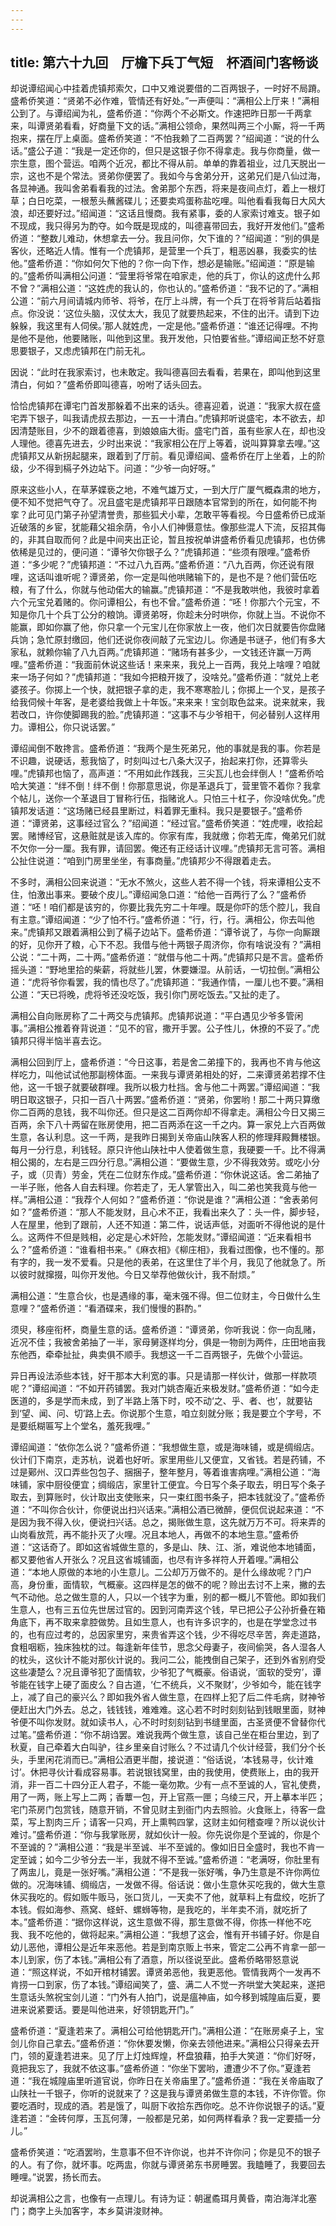 ```yaml
---
---
---
```

title: 第六十九回　厅檐下兵丁气短　杯酒间门客畅谈
---



却说谭绍闻心中挂着虎镇邦索欠，口中又难说要借的二百两银子，一时好不局蹐。盛希侨笑道：“贤弟不必作难，管情还有好处。”一声便叫：“满相公上厅来！”满相公到了。与谭绍闻为礼，盛希侨道：“你两个不必斯文。作速把昨日那一千两拿来，叫谭贤弟看看，好商量下文的话。”满相公领命，果然叫两三个小厮，将一千两抱来，摆在厅上桌面。盛希侨笑道：“不怕我赖了二百两罢？”绍闻道：“说的什么话。”盛公子道：“我是一定还你的，但只是这银子你不得拿走。我与你商量，做一宗生意，图个营运。咱两个近况，都比不得从前。单单的靠着祖业，过几天脱出一宗，这也不是个常法。贤弟你便罢了。我如今与舍弟分开，这弟兄们是八仙过海，各显神通。我叫舍弟看看我的过法。舍弟那个东西，将来是夜间点灯，着上一根灯草；白日吃菜，一根葱头蘸酱碟儿；还要卖鸡蛋称盐吃哩。叫他看看我每日大风大浪，却还要好过。”绍闻道：“这话且慢商。我有紧事，委的人家索讨难支。银子如不现成，我只得另为酌夺。如今既是现成的，叫德喜带回去，我好开发他们。”盛希侨道：“整数儿难动，休想拿去一分。我且问你，欠下谁的？”绍闻道：“别的俱是客伙，还略近人情。惟有一个虎镇邦，是营里一个兵丁，粗恶凶暴，我委实的怯他。”盛希侨道：“你如何欠下他的？你一向下作，想必是输账。”绍闻道：“原是输的。”盛希侨叫满相公问道：“营里将爷常在咱家走，他的兵丁，你认的这虎什么邦不曾？”满相公道：“这姓虎的我认的，你也认的。”盛希侨道：“我不记的了。”满相公道：“前六月间请城内师爷、将爷，在厅上斗牌，有一个兵丁在将爷背后站着指点。你没说：‘这位头脑，汉仗太大，我见了就要热起来，不住的出汗。请到下边躲躲，我这里有人伺侯。’那人就姓虎，一定是他。”盛希侨道：“谁还记得哩。不拘是他不是他，他要赌账，叫他到这里。我开发他，只怕要省些。”谭绍闻正愁不好意思要银子，又虑虎镇邦在门前无礼。

因说：“此时在我家索讨，也未敢定。我叫德喜回去看看，若果在，即叫他到这里清白，何如？”盛希侨即叫德喜，吩咐了话头回去。

恰恰虎镇邦在谭宅门首发那躲着不出来的话头。德喜迎着，说道：“我家大叔在盛宅弄下银子，叫我请虎叔去那边，一五一十清白。”虎镇邦听说盛宅，本不欲去，却因清楚账目，少不的跟着德喜，到娘娘庙大街。盛宅门首，虽有些家人在，却也没人理他。德喜先进去，少时出来说：“我家相公在厅上等着，说叫算算拿去哩。”这虎镇邦又从新拐起腿来，跟着到了厅前。看见谭绍闻、盛希侨在厅上坐着，上的阶级，少不得到槅子外边站下。问道：“少爷一向好呀。”

原来这些小人，在草茅媟亵之地，不难气雄万丈，一到大厅广厦气概森肃的地方，便不知不觉把气夺了。况且盛宅是虎镇邦平日跟随本官常到的所在，如何能不拘挛？此可见门第子孙望清誉贵，那些狐犬小辈，怎敢平等看视。今日盛希侨已成渐近破落的乡宦，犹能藉父祖余荫，令小人们神慑意怯。像那些混人下流，反招其侮的，非其自取而何？此是中间夹出正论，暂且按祝单讲盛希侨看见虎镇邦，也仿佛依稀是见过的，便问道：“谭爷欠你银子么？”虎镇邦道：“些须有限哩。”盛希侨道：“多少呢？”虎镇邦道：“不过八九百两。”盛希侨道：“八九百两，你还说有限哩，这话叫谁听呢？谭贤弟，你一定是叫他哄赌输下的，是也不是？他们营伍吃粮，有了什么，你就与他动偌大的输赢。”虎镇邦道：“不是我敢哄他，我彼时拿着六个元宝兑着赌的。你问谭相公，有也不曾。”盛希侨道：“呸！你那六个元宝，不知是你几十个兵丁公分的粮饷。谭贤弟呀，你趁未分时哄你，你就上当。不说你不能赢，即如你赢了他，你只拿一个元宝儿在你家放上一夜，他们次日就要告你盘赌兵饷；急忙原封缴回，他们还说你夜间敲了元宝边儿。你通是书谜子，他们有多大家私，就赖你输了八九百两。”虎镇邦道：“赌场有甚多少，一文钱还许赢一万两哩。”盛希侨道：“我面前休说这些话！来来来，我兑上一百两，我兑上啥哩？咱就来一场子何如？”虎镇邦道：“我如今把粮开拨了，没啥兑。”盛希侨道：“就兑上老婆孩子。你掷上一个快，就把银子拿的走，我不寒寒脸儿；你掷上一个叉，是孩子给我伺候十年客，是老婆给我做上十年饭。”来来来！宝剑取色盆来。说来就来，我若改口，许你使脚踢我的脸。”虎镇邦道：“这事不与少爷相干，何必替别人这样用力。谭相公，你只说话罢。”

谭绍闻倒不敢搀言。盛希侨道：“我两个是生死弟兄，他的事就是我的事。你若是不识趣，说硬话，惹我恼了，时刻叫过七八条大汉子，抬起来打你，还算零头哩。”虎镇邦也恼了，高声道：“不用如此作践我，三尖瓦儿也会绊倒人！”盛希侨哈哈大笑道：“绊不倒！绊不倒！你那意思说，你是革退兵丁，营里管不着你？我拿个帖儿，送你一个革退目丁冒称行伍，指赌讹人。只怕三十杠子，你没啥优免。”虎镇邦发话道：“这场赌已经县里断过，料着罪无重科。我只是要银子。”盛希侨道：“谭贤弟，这事经过官么？”绍闻道：“经过官。”盛希侨笑道：“姓虎哩，收拾起罢。赌博经官，这悬赃就是该入库的。你家有库，我就缴；你若无库，俺弟兄们就不欠你一分一厘。我有罪，请回罢。俺还有正经话计议哩。”虎镇邦无言可答。满相公扯住说道：“咱到门房里坐坐，有事商量。”虎镇邦少不得跟着走去。

不多时，满相公回来说道：“无水不煞火，这些人若不得一个钱，将来谭相公支不住，怕激出事来。要破个皮儿。”谭绍闻急口道：“给他一百两行了么？”盛希侨道：“呸！咱们都是该穷的，你要比我先穷二十年哩。既是你吓的恁个腔儿，我自有主意。”谭绍闻道：“少了怕不行。”盛希侨道：“行，行，行。满相公，你去叫他来。”虎镇邦又跟着满相公到了槅子边站下。盛希侨道：“谭爷说了，与你一向厮跟的好，见你开了粮，心下不忍。我借与他十两银子周济你，你有啥说没有？”满相公说：“二十两，二十两。”盛希侨道：“就借与他二十两。”虎镇邦只是不言。盛希侨摇头道：“野地里拾的柴薪，将就些儿罢，休要嫌湿。从前话，一切拉倒。”满相公道：“虎将爷你看罢，我的情也尽了。”虎镇邦道：“我通作情，一厘儿也不要。”满相公道：“天已将晚，虎将爷还没吃饭，我引你门房吃饭去。”又扯的走了。

满相公自向账房称了二十两交与虎镇邦。虎镇邦说道：“平白遇见少爷多管闲事。”满相公推着脊背说道：“见不的官，撒开手罢。公子性儿，休撩的不妥了。”虎镇邦只得半恼半喜去讫。

满相公回到厅上，盛希侨道：“今日这事，若是舍二弟撞下的，我再也不肯与他这样吃力，叫他试试他那副榜体面。一来我与谭贤弟相处的好，二来谭贤弟若撑不住他，这一千银子就要破群哩。我所以极力杜挡。舍与他二十两罢。”谭绍闻道：“我明日取这银子，只扣一百八十两罢。”盛希侨道：“贤弟，你罢哟！那二十两只算缴你二百两的息钱，我不叫你还。但只是这二百两你却不得拿走。满相公今日又揭三百两，余下八十两留在账房使用，把二百两添在这一千之内。算一家兑上六百两做生意，各认利息。这一千两，是我昨日揭到关帝庙山陕客人积的修理拜殿舞楼银。每月一分行息，利钱轻。原只许他山陕社中人使着做生意，我硬要一千。比不得满相公揭的，左右是三四分行息。”满相公道：“要做生意，少不得我效劳。或吃小分子，或（贝青）劳金，凭在二位财东作成。”盛希侨道：“你休说这话。舍二弟抽了一半子账，他各人自去料理。你若走了，无人掌管出入，叫二弟也笑我竟与他一样。”满相公道：“我荐个人何如？”盛希侨道：“你说是谁？”满相公道：“舍表弟何如？”盛希侨道：“那人不能发财，且心术不正，我看出来久了：头一件，脚步轻，人在屋里，他到了跟前，人还不知道：第二件，说话声低，对面听不得他说的是什么。这两件不但是贱相，必定是心术奸险，怎能发财。”谭绍闻道：“近来看相书么？”盛希侨道：“谁看相书来。”《麻衣相》《柳庄相》，我看过图像，也不懂的。那有字的，我一发不爱看。只是他的表弟，在这里住了半个月，我见了他就急了。所以彼时就撺掇，叫你开发他。今日又举荐他做伙计，我不耐烦。”

满相公道：“生意合伙，也是遇缘的事，毫末强不得。但二位财主，今日做什么生意哩？”盛希侨道：“看酒碟来，我们慢慢的斟酌。”

须臾，移座衔杯，商量生意的话。盛希侨道：“谭贤弟，你听我说：你一向乱赌，近况不佳；我被舍弟抽了一半，家母舅逐样均分，俱是一物剖为两件，庄田地亩我东他西，牵牵扯扯，典卖俱不顺手。我想这一千二百两银子，先做个小营运。

异日再设法添些本钱，好干那本大利宽的事。只是请那一样伙计，做那一样款项呢？”谭绍闻道：“不如开药铺罢。我对门姚杏庵近来极发财。”盛希侨道：“如今走医道的，多是学而未成，到了半路上落下时，咬不动‘之、乎、者、也’，就要钻到‘望、闻、问、切’路上去。你说那个生意，咱立刻就分账；我是要立个字号，不是要纸糊匾写上个堂名，羞死我哩。”

谭绍闻道：“依你怎么说？”盛希侨道：“我想做生意，或是海味铺，或是绸缎店。伙计们下南京，走苏杭，说着也好听。家里用些儿又便宜，又省钱。若是药铺，不过是鄚州、汉口弄些包包子、捆捆子，整年整月，等着谁害病哩。”满相公道：“海味铺，家中厨役便宜；绸缎店，家里针工便宜。今日写个条子取去，明日写个条子取去，到算账时，伙计取出支使账来，只一束红图书条子，把本钱就没了。”盛希侨道：“不叫你合伙计，你便说出扫兴话来。”满相公酒已微醉，便侃侃说起来道：“不是因为我不得入伙，便说扫兴话。总之，揭账做生意，这先就万万不可。将来弄的山岗看放荒，再不能扑灭了火哩。况且本地人，再做不的本地生意。”盛希侨道：“这话奇了。即如这省城做生意的，多是山、陕、江、浙，难说他本地铺面，都又要他省人开张么？况且这省城铺面，也尽有许多祥符人开着哩。”满相公道：“本地人原做的本地的小生意儿。二公却万万做不的。是什么缘故呢？门户高，身份重，面情软，气概豪。这四样是怎的做不的呢？赊出去讨不上来，撇的去气不动他。总之做生意的人，只以一个钱字为重，别的都一概儿不管他。即如我们生意人，也有三五位先世居过官的。因到河南弄这个钱，早已把公子公孙折叠在箱角底下，再不取来拿腔做势。且如生意人，也有许多识字的，也是在学堂念过书的，也有应过考的，总因家里穷，来贵省弄这个钱，少不得吃尽辛苦，奔走道路，食粗咽粝，独床独枕的过。每逢新年佳节，思念父母妻子，夜间偷哭，各人湿各人的枕头，这伙计不能对那伙计说的。我问二公，能拽倒自己架子，还到外省别府受这些凄楚么？况且谭爷犯了面情软，少爷犯了气概豪。俗语说，‘面软的受穷’，谭爷能在钱字上硬了面皮么？自古道，‘仁不统兵，义不聚财’，少爷如今，能在钱字上，减了自己的豪兴么？即如我外省人做生意，在四样上犯了后二件毛病，财神爷便赶出大门外去。总之，钱钱钱，难难难。这心若不时时刻刻钻到钱眼里面，财神爷便不叫你发财。就如读书人，心不时时刻刻钻到书缝里面，古圣贤便不曾替你代过笔。”盛希侨道：“你不胡诌罢。难说我两个做生意，该自己坐在柜台里边，到了秋夏，自己牵着大白叫驴，往乡里亲自讨账么？不过请几个伙计经营，我们分个长头，手里闲花消而已。”满相公酒更半酣，接说道：“俗话说，‘本钱易寻，伙计难讨’。休把寻伙计看成容易事。若说银钱窝里，由的我使用，使费账上，由的我开消，非一百二十四分正人君子，不能一毫勿欺。少有一点不至诚的人，官礼使费，用了一两，账上写上二两；香蕈一包，开上官燕一匣；乌绫三尺，开上摹本半匹；宅门茶房门包赏钱，随意开销，不曾见财主到衙门内去照验。火食账上，待客一盘菜，写上割肉三斤；请客一只鸡，开上熏鸭四掌，这财主如何稽查哩？所以说伙计难讨。”盛希侨道：“你与我掌账房，就如伙计一般。你先说你是个至诚的，你是个不至诚的？”满相公道：“我是半至诚、半不至诚的。像如旧日全盛时，我也不肯一定至诚；如今二少爷分去一半，我就不得不至诚。”盛希侨道：“老满呀，你肚里有了两盅儿，竟是一张好嘴。”满相公道：“不是我一张好嘴，争乃生意是不许你两位做的。况海味铺、绸缎店，一发做不得。俗话说：做小生意休买吃我的，做大生意休买我吃的。假如贩牛贩马，张口货儿，一天卖不了他，就草料上有盘绞，吃折了本钱。假如海参、燕窝、蛏虷、螺蛳等物，是我吃的，半年卖不消，就吃折了本。”盛希侨道：“据你这样说，这生意做不得，那生意做不得，你拣一样他不吃我、我不吃他的，做将起来。”满相公道：“我想了这会，惟有开书铺子好。你是自幼儿恶他，谭相公是近年来恶他。若是到南京贩上书来，管定二公再不肯拿一部一本儿到家，伤了本钱。”满相公有了酒意，所以径说至此。盛希侨略带怒意说道：“照这样说，不如开棺材铺罢。谭贤弟恶他，我更恶他。管情我两个一发再不肯捞一口到家，伤了本钱。”谭绍闻笑了，盛、满二人不觉一齐哄堂大笑起来，遂把生意话头煞祝宝剑儿道：“门外有人拍门，说是瘟神庙，如今移到城隍庙后夏，要进来说紧要话。要是叫他进来，好领钥匙开门。”

盛希侨道：“夏逢若来了。满相公可给他钥匙开门。”满相公道：“在账房桌子上，宝剑儿你自己拿去。”盛希侨道：“你休要发懒，你亲去领他进来。”满相公只得亲去开门，领的夏逢若进来。见了厅上灯烛辉煌，杯盘狼藉，拍手大笑道：“你们好呀，竟把我忘了，我就不依这事。”盛希侨道：“你坐下罢哟，遭遭少不了你。”夏逢若道：“我在城隍庙里听道官说，你昨日在关帝庙里了。”盛希侨道：“我在关帝庙取了山陕社一千银子，你听的说就来了？这是我与谭贤弟做生意的本钱，不许你管。你要吃酒时，现成的酒。若是饿了，叫厨下收拾东西你吃。总不许你说银子的话。”夏逢若道：“金砖何厚，玉瓦何薄，一般都是兄弟，如何两样看承？我一定要插一分儿。”

盛希侨笑道：“吃酒罢哟，生意事不但不许你说，也并不许你问；你是见不的银子的人。有了你，就坏事。吃两盅，你就与谭贤弟东书房睡罢。我瞌睡了，我要回去睡哩。”说罢，扬长而去。

却说满相公之言，也像有一点理儿。有诗为证：朝暹矞珥月黄昏，南泊海洋北塞门；商字上头加客字，本乡莫讲浚财神。